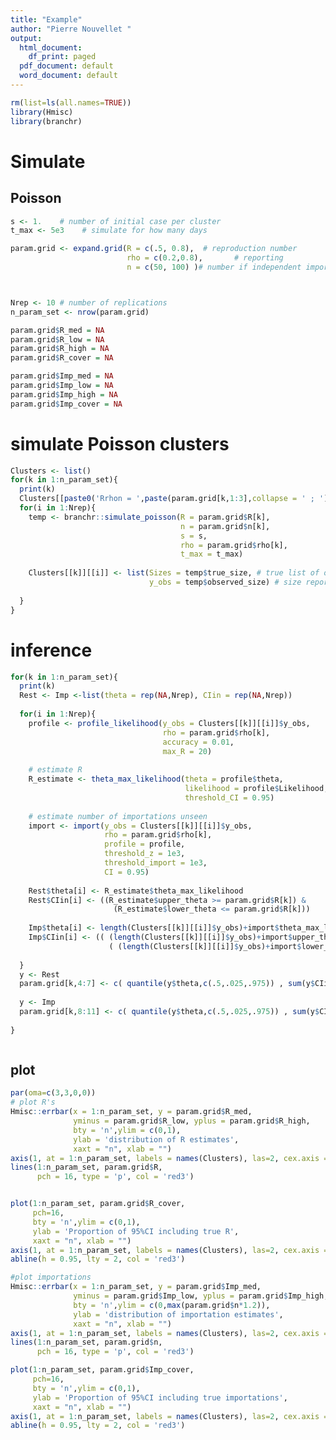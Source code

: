 ```yaml
---
title: "Example"
author: "Pierre Nouvellet "
output:
  html_document:
    df_print: paged
  pdf_document: default
  word_document: default
---
```


```r

rm(list=ls(all.names=TRUE))
library(Hmisc)
library(branchr)

```

# Simulate

## Poisson


```r


s <- 1.    # number of initial case per cluster
t_max <- 5e3    # simulate for how many days

param.grid <- expand.grid(R = c(.5, 0.8),  # reproduction number
                          rho = c(0.2,0.8),       # reporting
                          n = c(50, 100) )# number if independent importations



Nrep <- 10 # number of replications
n_param_set <- nrow(param.grid)

param.grid$R_med = NA
param.grid$R_low = NA
param.grid$R_high = NA
param.grid$R_cover = NA

param.grid$Imp_med = NA
param.grid$Imp_low = NA
param.grid$Imp_high = NA
param.grid$Imp_cover = NA

```

# simulate Poisson clusters

```r

Clusters <- list()
for(k in 1:n_param_set){
  print(k)
  Clusters[[paste0('Rrhon = ',paste(param.grid[k,1:3],collapse = ' ; '))]] = list()
  for(i in 1:Nrep){
    temp <- branchr::simulate_poisson(R = param.grid$R[k],
                                      n = param.grid$n[k], 
                                      s = s, 
                                      rho = param.grid$rho[k], 
                                      t_max = t_max)
    
    Clusters[[k]][[i]] <- list(Sizes = temp$true_size, # true list of outbreak sizes
                               y_obs = temp$observed_size) # size reported
    
  }
}


```

# inference

```r

for(k in 1:n_param_set){
  print(k)
  Rest <- Imp <-list(theta = rep(NA,Nrep), CIin = rep(NA,Nrep))
  
  for(i in 1:Nrep){
    profile <- profile_likelihood(y_obs = Clusters[[k]][[i]]$y_obs,
                                  rho = param.grid$rho[k],
                                  accuracy = 0.01,
                                  max_R = 20)
    
    # estimate R
    R_estimate <- theta_max_likelihood(theta = profile$theta,
                                       likelihood = profile$Likelihood,
                                       threshold_CI = 0.95)
    
    # estimate number of importations unseen
    import <- import(y_obs = Clusters[[k]][[i]]$y_obs,
                     rho = param.grid$rho[k],
                     profile = profile,
                     threshold_z = 1e3,
                     threshold_import = 1e3,
                     CI = 0.95)
    
    Rest$theta[i] <- R_estimate$theta_max_likelihood
    Rest$CIin[i] <- ((R_estimate$upper_theta >= param.grid$R[k]) &
                       (R_estimate$lower_theta <= param.grid$R[k]))
    
    Imp$theta[i] <- length(Clusters[[k]][[i]]$y_obs)+import$theta_max_likelihood
    Imp$CIin[i] <- (( (length(Clusters[[k]][[i]]$y_obs)+import$upper_theta) >= param.grid$n[k]) &
                      ( (length(Clusters[[k]][[i]]$y_obs)+import$lower_theta) <= param.grid$n[k]))
    
  }
  y <- Rest
  param.grid[k,4:7] <- c( quantile(y$theta,c(.5,.025,.975)) , sum(y$CIin)/Nrep)
  
  y <- Imp
  param.grid[k,8:11] <- c( quantile(y$theta,c(.5,.025,.975)) , sum(y$CIin)/Nrep)
  
}



```


## plot

```r

par(oma=c(3,3,0,0))
# plot R's
Hmisc::errbar(x = 1:n_param_set, y = param.grid$R_med, 
              yminus = param.grid$R_low, yplus = param.grid$R_high,
              bty = 'n',ylim = c(0,1),
              ylab = 'distribution of R estimates',
              xaxt = "n", xlab = "")
axis(1, at = 1:n_param_set, labels = names(Clusters), las=2, cex.axis = 0.8)
lines(1:n_param_set, param.grid$R,
      pch = 16, type = 'p', col = 'red3')


plot(1:n_param_set, param.grid$R_cover,
     pch=16,
     bty = 'n',ylim = c(0,1),
     ylab = 'Proportion of 95%CI including true R',
     xaxt = "n", xlab = "")
axis(1, at = 1:n_param_set, labels = names(Clusters), las=2, cex.axis = 0.8)
abline(h = 0.95, lty = 2, col = 'red3')

#plot importations
Hmisc::errbar(x = 1:n_param_set, y = param.grid$Imp_med, 
              yminus = param.grid$Imp_low, yplus = param.grid$Imp_high,
              bty = 'n',ylim = c(0,max(param.grid$n*1.2)),
              ylab = 'distribution of importation estimates',
              xaxt = "n", xlab = "")
axis(1, at = 1:n_param_set, labels = names(Clusters), las=2, cex.axis = 0.8)
lines(1:n_param_set, param.grid$n,
      pch = 16, type = 'p', col = 'red3')

plot(1:n_param_set, param.grid$Imp_cover,
     pch=16,
     bty = 'n',ylim = c(0,1),
     ylab = 'Proportion of 95%CI including true importations',
     xaxt = "n", xlab = "")
axis(1, at = 1:n_param_set, labels = names(Clusters), las=2, cex.axis = 0.8)
abline(h = 0.95, lty = 2, col = 'red3')


```
